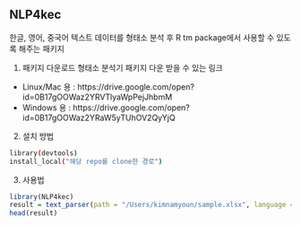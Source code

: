 ## NLP4kec

한글, 영어, 중국어 텍스트 데이터를 형태소 분석 후 R tm package에서 사용할 수 있도록 해주는 패키지 

1. 패키지 다운로드
  형태소 분석기 패키지 다운 받을 수 있는 링크

  - Linux/Mac 용 : https://drive.google.com/open?id=0B17gOOWaz2YRVTlyaWpPejJhbmM
  - Windows 용 : https://drive.google.com/open?id=0B17gOOWaz2YRaW5yTUhOV2QyYjQ


2. 설치 방법
```bash
library(devtools)
install_local("해당 repo를 clone한 경로")
```


3. 사용법
```r
library(NLP4kec)
result = text_parser(path = "/Users/kimnamyoun/sample.xlsx", language = "ko")
head(result)
```


